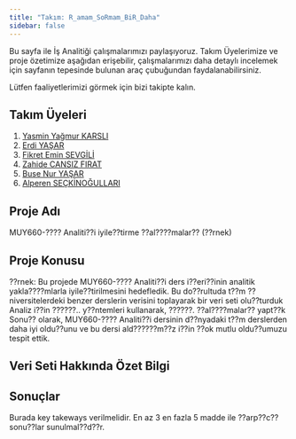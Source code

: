 ```yaml
---
title: "Takım: R_amam_SoRmam_BiR_Daha"
sidebar: false 
---
```


Bu sayfa ile İş Analitiği çalışmalarımızı paylaşıyoruz. Takım Üyelerimize ve proje özetimize aşağıdan erişebilir, çalışmalarımızı daha detaylı incelemek için sayfanın tepesinde bulunan araç çubuğundan faydalanabilirsiniz.

Lütfen faaliyetlerimizi görmek için bizi takipte kalın.

## Takım Üyeleri

1.  [Yasmin Yağmur KARSLI](/takim/yasmin.qmd)
2.  [Erdi YAŞAR](/takim/erdi.qmd)
3.  [Fikret Emin SEVGİLİ](/takim/fikret.qmd)
4.  [Zahide CANSIZ FIRAT](/takim/zahide.qmd)
5.  [Buse Nur YAŞAR](/takim/buse.qmd)
6.  [Alperen SEÇKİNOĞULLARI](/takim/alperen.qmd)

## Proje Adı

MUY660-???? Analiti??i iyile??tirme ??al????malar?? (??rnek)

## Proje Konusu

??rnek: Bu projede MUY660-???? Analiti??i ders i??eri??inin analitik yakla????mlarla iyile??tirilmesini hedefledik. Bu do??rultuda t??m ??niversitelerdeki benzer derslerin verisini toplayarak bir veri seti olu??turduk Analiz i??in ??????.. y??ntemleri kullanarak, ??????. ??al????malar?? yapt??k Sonu?? olarak, MUY660-???? Analiti??i dersinin d??nyadaki t??m derslerden daha iyi oldu??unu ve bu dersi ald??????m??z i??in ??ok mutlu oldu??umuzu tespit ettik.

## Veri Seti Hakkında Özet Bilgi

## Sonuçlar

Burada key takeways verilmelidir. En az 3 en fazla 5 madde ile ??arp??c?? sonu??lar sunulmal??d??r.
